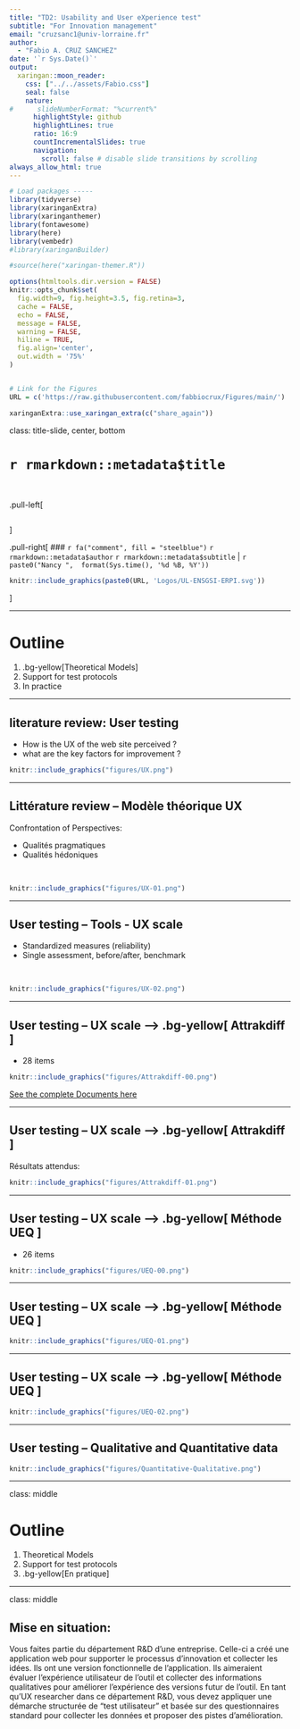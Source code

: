 ```yaml
---
title: "TD2: Usability and User eXperience test"
subtitle: "For Innovation management"  
email: "cruzsanc1@univ-lorraine.fr"
author: 
  - "Fabio A. CRUZ SANCHEZ"
date: '`r Sys.Date()`'
output:
  xaringan::moon_reader:
    css: ["../../assets/Fabio.css"]
    seal: false
    nature:
#      slideNumberFormat: "%current%"
      highlightStyle: github
      highlightLines: true
      ratio: 16:9
      countIncrementalSlides: true
      navigation:
        scroll: false # disable slide transitions by scrolling
always_allow_html: true
---
```




```r
# Load packages -----
library(tidyverse)
library(xaringanExtra)
library(xaringanthemer)
library(fontawesome)
library(here)
library(vembedr)
#library(xaringanBuilder)

#source(here("xaringan-themer.R"))

options(htmltools.dir.version = FALSE)
knitr::opts_chunk$set(
  fig.width=9, fig.height=3.5, fig.retina=3,
  cache = FALSE,
  echo = FALSE,
  message = FALSE, 
  warning = FALSE,
  hiline = TRUE,
  fig.align='center',
  out.width = '75%' 
)


# Link for the Figures
URL = c('https://raw.githubusercontent.com/fabbiocrux/Figures/main/')

xaringanExtra::use_xaringan_extra(c("share_again"))

```



class: title-slide, center, bottom

#  `r rmarkdown::metadata$title`

<br>

.pull-left[

```r

```
]

.pull-right[
### `r fa("comment", fill = "steelblue")` `r rmarkdown::metadata$author`
`r rmarkdown::metadata$subtitle` |  `r paste0("Nancy ",  format(Sys.time(), '%d %B, %Y'))`


```r
knitr::include_graphics(paste0(URL, 'Logos/UL-ENSGSI-ERPI.svg'))
``` 

]


---

# Outline

1. .bg-yellow[Theoretical Models]
2. Support for test protocols
3. In practice

---

## literature review: User testing

+ How is the UX of the web site perceived ?
+ what are the key factors for improvement ?


```r
knitr::include_graphics("figures/UX.png")
```

---

## Littérature review – Modèle théorique UX

Confrontation of Perspectives:

- Qualités pragmatiques
- Qualités hédoniques

<br>
```r
knitr::include_graphics("figures/UX-01.png")
```

---

## User testing – Tools - UX scale

- Standardized measures (reliability)
- Single assessment, before/after, benchmark

<br>
```r
knitr::include_graphics("figures/UX-02.png")
```

---

## User testing – UX scale --> .bg-yellow[ Attrakdiff ]

- 28 items  

```r
knitr::include_graphics("figures/Attrakdiff-00.png")
```

[See the complete Documents here](https://carinelallemand.files.wordpress.com/2015/09/version-franc3a7aise-attrakdiff_lallemand_2015.pdf)


---

## User testing – UX scale --> .bg-yellow[ Attrakdiff ]

Résultats attendus:
<br>

```r
knitr::include_graphics("figures/Attrakdiff-01.png")
```

---

## User testing – UX scale --> .bg-yellow[ Méthode  UEQ ]

- 26 items

```r
knitr::include_graphics("figures/UEQ-00.png")
```

---

## User testing – UX scale --> .bg-yellow[ Méthode  UEQ ]

```r
knitr::include_graphics("figures/UEQ-01.png")
```

---

## User testing – UX scale --> .bg-yellow[ Méthode  UEQ ]

```r
knitr::include_graphics("figures/UEQ-02.png")
```

---

## User testing – Qualitative and Quantitative data

```r
knitr::include_graphics("figures/Quantitative-Qualitative.png")
```

---

class: middle

# Outline

1. Theoretical Models
2. Support for test protocols
3. .bg-yellow[En pratique]

---

class: middle

## Mise en situation:

Vous faites partie du département R&D d’une entreprise. Celle-ci a créé une application web pour supporter le processus d’innovation et collecter les idées. Ils ont une version fonctionnelle de l’application. Ils aimeraient évaluer l’expérience utilisateur de l’outil et collecter des informations qualitatives pour améliorer l’expérience des versions futur de l’outil. En tant qu’UX researcher dans ce département R&D, vous devez appliquer une démarche structurée de “test utilisateur” et basée sur des questionnaires standard pour collecter les données et proposer des pistes d’amélioration.


